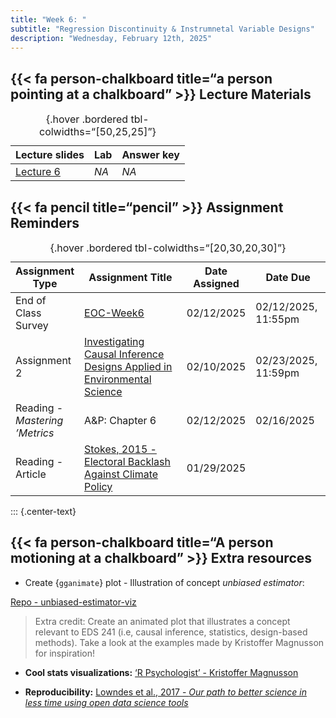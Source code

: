 ```yaml
---
title: "Week 6: "
subtitle: "Regression Discontinuity & Instrumnetal Variable Designs"
description: "Wednesday, February 12th, 2025"
---
```



## {{< fa person-chalkboard title="a person pointing at a chalkboard" >}} Lecture Materials {#lecture-materials}

| Lecture slides | Lab | Answer key |
|----------------|-----|------------|
| [Lecture 6](){target="_blank"} | *NA* | *NA* |

: {.hover .bordered tbl-colwidths="[50,25,25]"} 


## {{< fa pencil title="pencil" >}} Assignment Reminders {#assignment-reminders}

| Assignment Type | Assignment Title                              | Date Assigned  | Date Due                   |
|-----------------|-----------------------------------------------|----------------|----------------------------|
| End of Class Survey | [EOC-Week6](https://forms.gle/DTYnboMM5T75NnEH9){target="_blank"} | 02/12/2025 | 02/12/2025, 11:55pm |
| Assignment 2 | [Investigating Causal Inference Designs Applied in Environmental Science](https://docs.google.com/document/d/1c3RtddoEN-nXRerAWp4IgBvtw5zZyuBeezjmM3VM-QY/edit?usp=sharing){target="_blank"} | 02/10/2025 | 02/23/2025, 11:59pm |
| Reading - *Mastering 'Metrics*  | A&P: Chapter 6     | 02/12/2025 | 02/16/2025 |
| Reading - Article | [Stokes, 2015 - Electoral Backlash Against Climate Policy](https://drive.google.com/file/d/1y2Okzjq2EA43AW5JzCvFS8ecLpeP6NKh/view?usp=drive_link){target="_blank"} | 01/29/2025 | 


: {.hover .bordered tbl-colwidths="[20,30,20,30]"} 

::: {.center-text}


## {{< fa person-chalkboard title="A person motioning at a chalkboard" >}} [**Extra resources**]{.teal-text .body-text-m}

- Create {`gganimate`} plot - Illustration of concept *unbiased estimator*: \

[Repo - unbiased-estimator-viz](https://github.com/garberadamc/unbiased-estimator-viz.git)

> Extra credit: Create an animated plot that illustrates a concept relevant to EDS 241 (i.e, causal inference, statistics, design-based methods). Take a look at the examples made by Kristoffer Magnusson for inspiration!

- **Cool stats visualizations:** ['R Psychologist' - Kristoffer Magnusson](https://rpsychologist.com/viz/)

- **Reproducibility:** [Lowndes et al., 2017 - *Our path to better science in less time using open
data science tools*](https://drive.google.com/file/d/1gEqGjKmrlt96k0a-JURtbIHnc_VIUiyK/view?usp=drive_link)

